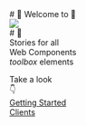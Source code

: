 
<Meta title="Intro" />

<style>
  {`
    .intro-logo {
      display: flex;
      flex-direction: column;
      align-items: center;
      justify-content: center;
      text-align: center;
    }
  `}
</style>

<div class="intro-logo">
# 🎉 Welcome to 🎉 
<br />
<img src="/src/assets/images/web-components.svg" />
<br />
# 🚀
<br />
Stories for all<br />Web Components<br /><em>toolbox</em> elements

Take a look  
👇  
[Getting Started](?path=/docs/getting-started--docs)  
[Clients](?path=/docs/clients--docs)  
</div>
